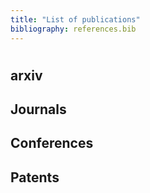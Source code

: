 ```yaml
---
title: "List of publications"
bibliography: references.bib
---
```


# 

## arxiv

## Journals

## Conferences

## Patents
